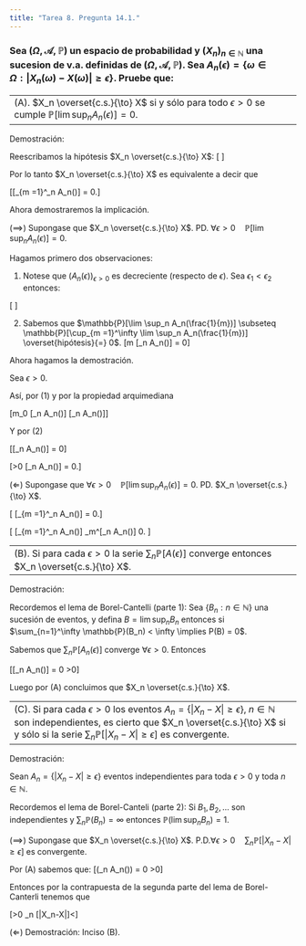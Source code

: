 ```yaml
---
title: "Tarea 8. Pregunta 14.1."
---
```


### Sea $(\Omega, \mathscr{A}, \mathbb{P})$ un espacio de probabilidad y $(X_n)_{n \in \mathbb{N}}$ una sucesion de v.a. definidas de $(\Omega, \mathscr{A}, \mathbb{P})$. Sea $A_n(\epsilon) =\{\omega \in \Omega : |X_n(\omega) - X(\omega)| \geq \epsilon \}$. Pruebe que:


-----------------------------------------------------------------------------
(A). $X_n \overset{c.s.}{\to} X$ si y sólo para todo $\epsilon > 0$ se cumple $\mathbb{P}[\lim \sup_n A_n(\epsilon)] = 0$.
-----------------------------------------------------------------------------

Demostración:

Reescribamos la hipótesis $X_n \overset{c.s.}{\to} X$:
\[
\begin{align*}
1 &= \mathbb{P}(\{\omega \in \Omega| \lim_{n \to \infty} X_n(\omega) = X(\omega)\})&& \mbox{(Definición de c.s.)}\\\\
&= \mathbb{P}(\{\omega \in \Omega| \forall m \in \mathbb{N} \mbox{ } \exists N \in \mathbb{N} \mbox{ tal que } n \geq N \implies |X_n(\omega) - X(\omega)| < \frac{1}{m} \})&& \mbox{(Equivalencia de lim)}\\\\
&= \mathbb{P}(\{\omega \in \Omega| \forall m \in \mathbb{N} \mbox{ } \exists N \in \mathbb{N} \mbox{ tal que } n \geq N \implies \omega \in A_n^c(\frac{1}{m}) \}) && \mbox{(Def. de } A_{n}(\epsilon))\\\\
&= \mathbb{P}(\{\omega \in \Omega| \forall m \in \mathbb{N} \mbox{ } \exists N \in \mathbb{N} \mbox{ tal que } \omega \in \cap_{n = N}^\infty A_n^c(\frac{1}{m}) \})&& \mbox{(Def. de } \cap_{i = i_0}^\infty)\\\\ 
&= \mathbb{P}(\{\omega \in \Omega| \forall m \in \mathbb{N} \mbox{ tal que } \omega \in \cup_{N = 1}^\infty \cap_{n = N}^\infty A_n^c(\frac{1}{m}) \})&& \mbox{(Def. de } \cup_{i = i_0}^\infty)\\\\
&= \mathbb{P}(\{\omega \in \Omega|\forall m \in \mathbb{N} \quad \omega \in \lim \inf_n A_n^c(\frac{1}{m}) \})&& \mbox{(Definición de lim inf)}\\\\
&= \mathbb{P}(\{\omega \in \Omega|\omega \in \cap_{m =1}^\infty \lim \inf_n A_n^c(\frac{1}{m}) \})&& \mbox{(Def. de } \cup_{i = i_0}^\infty)\\\\
&= \mathbb{P}(\{\omega \in \Omega|\omega \in [\cup_{m =1}^\infty \lim \sup_n A_n(\frac{1}{m})]^c \})&& \mbox{(Leyes de DMorgan)}
\end{align*}
\]
 
Por lo tanto $X_n \overset{c.s.}{\to} X$ es equivalente a decir que

\[\mathbb{P}[\cup_{m =1}^\infty \lim \sup_n A_n(\frac{1}{m})] = 0.\]

Ahora demostraremos la implicación.


($\implies$) Supongase que $X_n \overset{c.s.}{\to} X$. PD. $\forall \epsilon>0 \quad \mathbb{P}[\lim \sup_n A_n(\epsilon)] = 0$.

Hagamos primero dos observaciones:

(1) Notese que $(A_n(\epsilon))_{\epsilon>0}$ es decreciente (respecto de $\epsilon$). Sea $\epsilon_1 < \epsilon_2$ entonces:

\[
\begin{align*}
A_n(\epsilon_2) &= \{\omega \in \Omega | |X_n(\omega)-X(\omega)| \geq \epsilon_2 > \epsilon_1\}\\\\
&\subseteq \{\omega \in \Omega | |X_n(\omega)-X(\omega)| \geq \epsilon_1\}\\\\
&= A_n(\epsilon_1)\\\\
&\therefore A_n(\epsilon_2) \subseteq A_n(\epsilon_1)
\end{align*}
\]

(2) Sabemos que $\mathbb{P}[\lim \sup_n A_n(\frac{1}{m})] \subseteq \mathbb{P}[\cup_{m =1}^\infty \lim \sup_n A_n(\frac{1}{m})] \overset{hipótesis}{=} 0$.
\[\therefore  \forall m \in \mathbb{N} \quad \mathbb{P}[\lim \sup_n A_n(\frac{1}{m})] = 0\]

Ahora hagamos la demostración. 

Sea $\epsilon >0$.

Así, por $(1)$ y por la propiedad arquimediana

\[\exists m_0 \in \mathbb{N} \quad \mbox{tal que } \mathbb{P}[\lim \sup_n A_n(\epsilon)] \leq \mathbb{P}[\lim \sup_n A_n(\frac{1}{m_0})]\]


Y por $(2)$

\[\mathbb{P}[\lim \sup_n A_n(\epsilon)] = 0\]

\[\therefore \forall \epsilon>0 \quad \mathbb{P}[\lim \sup_n A_n(\epsilon)] = 0.\]

($\Longleftarrow$) Supongase que $\forall \epsilon>0 \quad \mathbb{P}[\lim \sup_n A_n(\epsilon)] = 0$. PD. $X_n \overset{c.s.}{\to} X$.

\[\mbox{PD. } \mathbb{P}[\cup_{m =1}^\infty \lim \sup_n A_n(\frac{1}{m})] = 0.\] 

\[
\mathbb{P}[\cup_{m =1}^\infty \lim \sup_n A_n(\frac{1}{m})] \leq \sum_m^\infty  \mathbb{P}[\lim \sup_n A_n(\frac{1}{m})] \overset{hipótesis}{=} 0.
\]

-----------------------------------------------------------------------------
(B). Si para cada $\epsilon >0$ la serie $\sum_n \mathbb{P}[A(\epsilon)]$ converge entonces $X_n \overset{c.s.}{\to} X$.
-----------------------------------------------------------------------------

Demostración:

Recordemos el lema de Borel-Cantelli (parte 1): Sea $\{B_n:n\in \mathbb{N}\}$ una sucesión de eventos, y defina $B = \lim \sup_n B_n$ entonces si $\sum_{n=1}^\infty \mathbb{P}(B_n) < \infty \implies P(B) = 0$.


Sabemos que $\sum_n \mathbb{P}[A_n(\epsilon)]$ converge $\forall \epsilon>0$.
Entonces 

\[\mathbb{P}[\lim \sup_n A_n(\epsilon)] = 0 \quad \forall \epsilon>0\]

Luego por (A) concluimos que $X_n \overset{c.s.}{\to} X$.

-----------------------------------------------------------------------------
(C). Si para cada $\epsilon > 0$ los eventos $A_n = \{|X_n - X| \geq \epsilon\}$, $n \in \mathbb{N}$ son independientes, es cierto que $X_n \overset{c.s.}{\to} X$ si y sólo si la serie $\sum_n \mathbb{P}[|X_n-X|\geq\epsilon]$ es convergente.
-----------------------------------------------------------------------------

Demostración:

Sean $A_n = \{|X_n - X| \geq \epsilon\}$ eventos independientes para toda $\epsilon >0$ y toda $n \in \mathbb{N}$.

Recordemos el lema de Borel-Canteli (parte 2): Si $B_1, B_2, \dots$ son independientes y $\sum_n \mathbb{P}(B_n) = \infty$ entonces $\mathbb{P}(\lim \sup_n B_n) = 1$.

($\implies$) Supongase que $X_n \overset{c.s.}{\to} X$. P.D.$\forall \epsilon >0 \quad \sum_n \mathbb{P}[|X_n-X|\geq\epsilon]$ es convergente.

Por (A) sabemos que:
\[\mathbb{P}(\lim \sup_n A_n(\epsilon)) = 0 \quad \forall \epsilon>0\]

Entonces por la contrapuesta de la segunda parte del lema de Borel-Canterli tenemos que 

\[\forall \epsilon >0 \quad \sum_n \mathbb{P}[|X_n-X|\geq\epsilon]<\infty\]

($\Longleftarrow$)
Demostración: Inciso (B).


